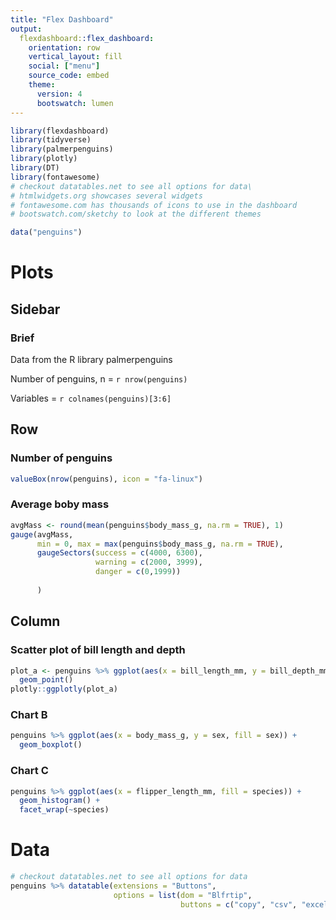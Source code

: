 ```yaml
---
title: "Flex Dashboard"
output: 
  flexdashboard::flex_dashboard:
    orientation: row 
    vertical_layout: fill 
    social: ["menu"]
    source_code: embed
    theme:
      version: 4
      bootswatch: lumen
---
```


```r
library(flexdashboard)
library(tidyverse)
library(palmerpenguins)
library(plotly)
library(DT)
library(fontawesome)
# checkout datatables.net to see all options for data\
# htmlwidgets.org showcases several widgets 
# fontawesome.com has thousands of icons to use in the dashboard
# bootswatch.com/sketchy to look at the different themes

data("penguins")

```

Plots {data-navmenu="Pages"}
=======================================================================

Sidebar {.sidebar}
-----------------------------------------------------------------------

<!--
This is a comment
-->

### Brief

Data from the R library palmerpenguins

Number of penguins, n = `r nrow(penguins)`

Variables = `r colnames(penguins)[3:6]`

Row
----------------------------------------------------------------------

### Number of penguins

```r
valueBox(nrow(penguins), icon = "fa-linux")
```

### Average boby mass

```r
avgMass <- round(mean(penguins$body_mass_g, na.rm = TRUE), 1)
gauge(avgMass, 
      min = 0, max = max(penguins$body_mass_g, na.rm = TRUE),
      gaugeSectors(success = c(4000, 6300),
                   warning = c(2000, 3999),
                   danger = c(0,1999))
      
      )
```


Column {.tabset}
-----------------------------------------------------------------------

### Scatter plot of bill length and depth 

```r

plot_a <- penguins %>% ggplot(aes(x = bill_length_mm, y = bill_depth_mm, color = species)) +
  geom_point()
plotly::ggplotly(plot_a)

```


### Chart B

```r

penguins %>% ggplot(aes(x = body_mass_g, y = sex, fill = sex)) +
  geom_boxplot()

```

### Chart C

```r

penguins %>% ggplot(aes(x = flipper_length_mm, fill = species)) +
  geom_histogram() +
  facet_wrap(~species)

```

Data {data-navmenu="Pages"}
=======================================================================

```r
# checkout datatables.net to see all options for data
penguins %>% datatable(extensions = "Buttons",
                       options = list(dom = "Blfrtip",
                                      buttons = c("copy", "csv", "excel", "pdf", "print")))
```

